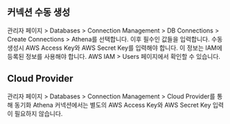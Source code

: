 ## 커넥션 수동 생성
관리자 페이지 > Databases > Connection Management > DB Connections > Create Connections > Athena를 선택합니다. 이후 필수인 값들을 입력합니다. 수동 생성시 AWS Access Key와 AWS Secret Key를 입력해야 합니다. 이 정보는 IAM에 등록된 정보를 사용해야 합니다. AWS IAM > Users 페이지에서 확인할 수 있습니다.

## Cloud Provider
관리자 페이지 > Databases > Connection Management > Cloud Provider를 통해 동기화 Athena 커넥션에서는 별도의 AWS Access Key와 AWS Secret Key 입력이 필요하지 않습니다.
